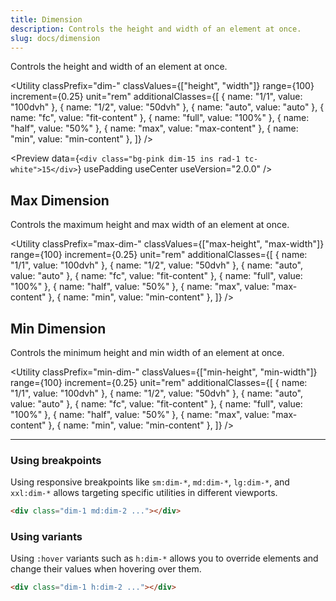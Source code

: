 ```yaml
---
title: Dimension
description: Controls the height and width of an element at once.
slug: docs/dimension
---
```


Controls the height and width of an element at once.

<Utility
  classPrefix="dim-"
  classValues={["height", "width"]}
  range={100}
  increment={0.25}
  unit="rem"
  additionalClasses={[
    { name: "1/1", value: "100dvh" },
    { name: "1/2", value: "50dvh" },
    { name: "auto", value: "auto" },
    { name: "fc", value: "fit-content" },
    { name: "full", value: "100%" },
    { name: "half", value: "50%" },
    { name: "max", value: "max-content" },
    { name: "min", value: "min-content" },
  ]}
/>

<Preview
  data={`<div class="bg-pink dim-15 ins rad-1 tc-white">15</div>`}
  usePadding
  useCenter
  useVersion="2.0.0"
/>

## Max Dimension

Controls the maximum height and max width of an element at once.

<Utility
  classPrefix="max-dim-"
  classValues={["max-height", "max-width"]}
  range={100}
  increment={0.25}
  unit="rem"
  additionalClasses={[
    { name: "1/1", value: "100dvh" },
    { name: "1/2", value: "50dvh" },
    { name: "auto", value: "auto" },
    { name: "fc", value: "fit-content" },
    { name: "full", value: "100%" },
    { name: "half", value: "50%" },
    { name: "max", value: "max-content" },
    { name: "min", value: "min-content" },
  ]}
/>

## Min Dimension

Controls the minimum height and min width of an element at once.

<Utility
  classPrefix="min-dim-"
  classValues={["min-height", "min-width"]}
  range={100}
  increment={0.25}
  unit="rem"
  additionalClasses={[
    { name: "1/1", value: "100dvh" },
    { name: "1/2", value: "50dvh" },
    { name: "auto", value: "auto" },
    { name: "fc", value: "fit-content" },
    { name: "full", value: "100%" },
    { name: "half", value: "50%" },
    { name: "max", value: "max-content" },
    { name: "min", value: "min-content" },
  ]}
/>

---

### Using breakpoints

Using responsive breakpoints like `sm:dim-*`, `md:dim-*`, `lg:dim-*`, and `xxl:dim-*` allows targeting specific utilities in different viewports.

```html "md:dim-2"
<div class="dim-1 md:dim-2 ..."></div>
```

### Using variants

Using `:hover` variants such as `h:dim-*` allows you to override elements and change their values when hovering over them.

```html "h:dim-2"
<div class="dim-1 h:dim-2 ..."></div>
```
